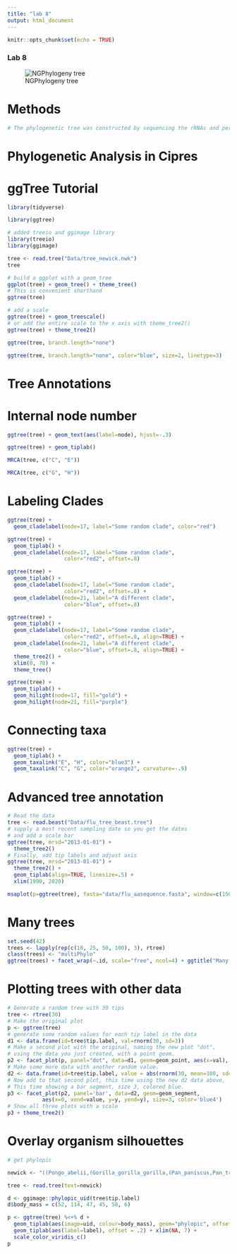 ```yaml
---
title: "lab 8"
output: html_document
---
```


```r
knitr::opts_chunk$set(echo = TRUE)
```

### Lab 8 

![NGPhylogeny tree](Data/Tree_image.svg)


# Methods

```r
# The phylogenetic tree was constructed by sequencing the rRNAs and performing  multiple sequence alignment. Then the distance can be calculated between the sequences, the relationships between the sequences can be determined, and then these relationships can be visualized in the tree. The sequences were obtained from GenBank sequences for archea, eukaryotes, and bacteria. 

```


# Phylogenetic Analysis in Cipres




# ggTree Tutorial


```r
library(tidyverse)
```

```r
library(ggtree)

# added treeio and ggimage library
library(treeio)
library(ggimage)
```

```r
tree <- read.tree("Data/tree_newick.nwk")
tree
```

```r
# build a ggplot with a geom_tree
ggplot(tree) + geom_tree() + theme_tree()
# This is convenient shorthand
ggtree(tree)
```

```r
# add a scale
ggtree(tree) + geom_treescale()
# or add the entire scale to the x axis with theme_tree2()
ggtree(tree) + theme_tree2()
```

```r
ggtree(tree, branch.length="none")
```

```r
ggtree(tree, branch.length="none", color="blue", size=2, linetype=3)
```



# Tree Annotations

# Internal node number

```r
ggtree(tree) + geom_text(aes(label=node), hjust=-.3)
```

```r
ggtree(tree) + geom_tiplab()
```

```r
MRCA(tree, c("C", "E"))
```
```r
MRCA(tree, c("G", "H"))
```


# Labeling Clades

```r
ggtree(tree) + 
  geom_cladelabel(node=17, label="Some random clade", color="red")
```

```r
ggtree(tree) + 
  geom_tiplab() + 
  geom_cladelabel(node=17, label="Some random clade", 
                  color="red2", offset=.8)
```

```r
ggtree(tree) + 
  geom_tiplab() + 
  geom_cladelabel(node=17, label="Some random clade", 
                  color="red2", offset=.8) + 
  geom_cladelabel(node=21, label="A different clade", 
                  color="blue", offset=.8)
```

```r
ggtree(tree) + 
  geom_tiplab() + 
  geom_cladelabel(node=17, label="Some random clade", 
                  color="red2", offset=.8, align=TRUE) + 
  geom_cladelabel(node=21, label="A different clade", 
                  color="blue", offset=.8, align=TRUE) + 
  theme_tree2() + 
  xlim(0, 70) + 
  theme_tree()
```

```r
ggtree(tree) + 
  geom_tiplab() + 
  geom_hilight(node=17, fill="gold") + 
  geom_hilight(node=21, fill="purple")
```

# Connecting taxa

```r
ggtree(tree) + 
  geom_tiplab() + 
  geom_taxalink("E", "H", color="blue3") +
  geom_taxalink("C", "G", color="orange2", curvature=-.9)
```

# Advanced tree annotation

```r
# Read the data
tree <- read.beast("Data/flu_tree_beast.tree")
# supply a most recent sampling date so you get the dates
# and add a scale bar
ggtree(tree, mrsd="2013-01-01") + 
  theme_tree2() 
# Finally, add tip labels and adjust axis
ggtree(tree, mrsd="2013-01-01") + 
  theme_tree2() + 
  geom_tiplab(align=TRUE, linesize=.5) + 
  xlim(1990, 2020)
```

```r
msaplot(p=ggtree(tree), fasta="data/flu_aasequence.fasta", window=c(150, 175))

```
# Many trees

```r
set.seed(42)
trees <- lapply(rep(c(10, 25, 50, 100), 3), rtree)
class(trees) <- "multiPhylo"
ggtree(trees) + facet_wrap(~.id, scale="free", ncol=4) + ggtitle("Many trees. Such phylogenetics. Wow.")
```

# Plotting trees with other data 

```r
# Generate a random tree with 30 tips
tree <- rtree(30)
# Make the original plot
p <- ggtree(tree)
# generate some random values for each tip label in the data
d1 <- data.frame(id=tree$tip.label, val=rnorm(30, sd=3))
# Make a second plot with the original, naming the new plot "dot", 
# using the data you just created, with a point geom.
p2 <- facet_plot(p, panel="dot", data=d1, geom=geom_point, aes(x=val), color='red3')
# Make some more data with another random value.
d2 <- data.frame(id=tree$tip.label, value = abs(rnorm(30, mean=100, sd=50)))
# Now add to that second plot, this time using the new d2 data above, 
# This time showing a bar segment, size 3, colored blue.
p3 <- facet_plot(p2, panel='bar', data=d2, geom=geom_segment, 
           aes(x=0, xend=value, y=y, yend=y), size=3, color='blue4') 
# Show all three plots with a scale
p3 + theme_tree2()
```


# Overlay organism silhouettes

```r
# get phylopic 

newick <- "((Pongo_abelii,(Gorilla_gorilla_gorilla,(Pan_paniscus,Pan_troglodytes)Pan,Homo_sapiens)Homininae)Hominidae,Nomascus_leucogenys)Hominoidea;"

tree <- read.tree(text=newick)

d <- ggimage::phylopic_uid(tree$tip.label)
d$body_mass = c(52, 114, 47, 45, 58, 6)

p <- ggtree(tree) %<+% d + 
  geom_tiplab(aes(image=uid, colour=body_mass), geom="phylopic", offset=2.5) +
  geom_tiplab(aes(label=label), offset = .2) + xlim(NA, 7) +
  scale_color_viridis_c()
p  
```

